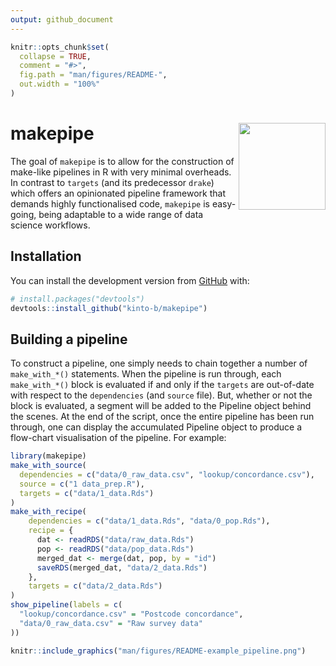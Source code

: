 ```yaml
---
output: github_document
---
```


<!-- README.md is generated from README.Rmd. Please edit that file -->

```r
knitr::opts_chunk$set(
  collapse = TRUE,
  comment = "#>",
  fig.path = "man/figures/README-",
  out.width = "100%"
)
```

# makepipe <img src='man/figures/logo.png' align="right" height="139"/>

<!-- badges: start -->
<!-- badges: end -->

The goal of `makepipe` is to allow for the construction of make-like pipelines in R
with very minimal overheads. In contrast to `targets` (and its predecessor
`drake`) which offers an opinionated pipeline framework that demands highly
functionalised code, `makepipe` is easy-going, being adaptable to a wide range 
of data science workflows.

## Installation

You can install the development version from [GitHub](https://github.com/) with:

``` r
# install.packages("devtools")
devtools::install_github("kinto-b/makepipe")
```
## Building a pipeline

To construct a pipeline, one simply needs to chain together a number of 
`make_with_*()` statements. When the pipeline is run through, each 
`make_with_*()` block is evaluated if and only if the `targets` are out-of-date 
with respect to the `dependencies` (and `source` file). But, whether or not
the block is evaluated, a segment will be added to the Pipeline object behind
the scenes. At the end of the script, once the entire pipeline has been run 
through, one can display the accumulated Pipeline object to produce a flow-chart
visualisation of the pipeline. For example:

``` r
library(makepipe)
make_with_source(
  dependencies = c("data/0_raw_data.csv", "lookup/concordance.csv"),
  source = c("1 data_prep.R"),
  targets = c("data/1_data.Rds")
)
make_with_recipe(
    dependencies = c("data/1_data.Rds", "data/0_pop.Rds"),
    recipe = {
      dat <- readRDS("data/raw_data.Rds")
      pop <- readRDS("data/pop_data.Rds")
      merged_dat <- merge(dat, pop, by = "id")
      saveRDS(merged_dat, "data/2_data.Rds")
    },
    targets = c("data/2_data.Rds")
)
show_pipeline(labels = c(
  "lookup/concordance.csv" = "Postcode concordance",
  "data/0_raw_data.csv" = "Raw survey data"
))
```

```r
knitr::include_graphics("man/figures/README-example_pipeline.png")
```

